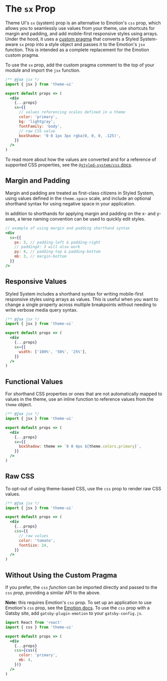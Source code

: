 

# The `sx` Prop

Theme UI's `sx` (system) prop is an alternative to Emotion's `css` prop,
which allows you to seamlessly use values from your theme, use shortcuts for margin and padding, and add mobile-first responsive styles using arrays.
Under the hood, it uses a [custom pragma](/jsx-pragma) that converts a Styled System-aware `sx` prop into a style object and passes it to the Emotion's `jsx` function.
This is intended as a complete replacement for the Emotion custom pragma.

To use the `sx` prop, add the custom pragma comment to the top of your module and import the `jsx` function.

```jsx
/** @jsx jsx */
import { jsx } from 'theme-ui'

export default props => (
  <div
    {...props}
    sx={{
      // values referencing scales defined in a theme
      color: 'primary',
      bg: 'lightgray',
      fontFamily: 'body',
      // raw CSS value
      boxShadow: '0 0 1px 3px rgba(0, 0, 0, .125)',
    }}
  />
)
```

To read more about how the values are converted and for a reference of supported CSS properties, see the
[`@styled-system/css` docs](https://styled-system.com/css).

## Margin and Padding

Margin and padding are treated as first-class citizens in Styled System,
using values defined in the `theme.space` scale, and include an optional shorthand syntax for using negative space in your application.

In addition to shorthands for applying margin and padding on the x- and y-axes, a terse naming convention can be used to quickly edit styles.

```jsx
// example of using margin and padding shorthand syntax
<div
  sx={{
    px: 3, // padding-left & padding-right
    // paddingX: 3 will also work
    py: 4, // padding-top & padding-bottom
    mb: 3, // margin-bottom
  }}
/>
```

## Responsive Values

Styled System includes a shorthand syntax for writing mobile-first responsive styles using arrays as values.
This is useful when you want to change a single property across multiple breakpoints without needing to write verbose media query syntax.

```jsx
/** @jsx jsx */
import { jsx } from 'theme-ui'

export default props => (
  <div
    {...props}
    sx={{
      width: ['100%', '50%', '25%'],
    }}
  />
)
```

## Functional Values

For shorthand CSS properties or ones that are not automatically mapped to values in the theme,
use an inline function to reference values from the `theme` object.

```jsx
/** @jsx jsx */
import { jsx } from 'theme-ui'

export default props => (
  <div
    {...props}
    sx={{
      boxShadow: theme => `0 0 4px ${theme.colors.primary}`,
    }}
  />
)
```

## Raw CSS

To opt-out of using theme-based CSS, use the `css` prop to render raw CSS values.

```jsx
/** @jsx jsx */
import { jsx } from 'theme-ui'

export default props => (
  <div
    {...props}
    css={{
      // raw values
      color: 'tomato',
      fontSize: 24,
    }}
  />
)
```

## Without Using the Custom Pragma

If you prefer, the `css` _function_ can be imported directly and passed to the `css` _prop_, providing a similar API to the above.

**Note:** this requires Emotion's `css` prop.
To set up an application to use Emotion's `css` prop, see the [Emotion docs](https://emotion.sh/docs/css-prop).
To use the `css` prop with a Gatsby site, add `gatsby-plugin-emotion` to your `gatsby-config.js`.

```jsx
import React from 'react'
import { css } from 'theme-ui'

export default props => (
  <div
    {...props}
    css={css({
      color: 'primary',
      mb: 4,
    })}
  />
)
```
